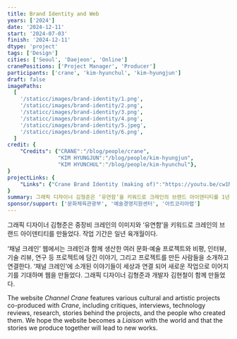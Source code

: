 ```yaml
---
title: Brand Identity and Web
years: ['2024']
date: '2024-12-11'
start: '2024-07-03'
finish: '2024-12-11'
dtype: 'project'
tags: ['Design']
cities: ['Seoul', 'Daejeon', 'Online']
cranePositions: ['Project Manager', 'Producer']
participants: ['crane', 'kim-hyunchul', 'kim-hyungjun']
draft: false
imagePaths:
  [
    '/staticc/images/brand-identity/1.png',
    '/staticc/images/brand-identity/2.png',
    '/staticc/images/brand-identity/3.png',
    '/staticc/images/brand-identity/4.png',
    '/staticc/images/brand-identity/5.jpeg',
    '/staticc/images/brand-identity/6.png',
  ]
credit: {
    "Credits": {"CRANE":"/blog/people/crane", 
                "KIM HYUNGJUN":"/blog/people/kim-hyungjun", 
                "KIM HYUNCHUL":"/blog/people/kim-hyunchul"},
}
projectLinks: {
    "Links": {"Crane Brand Identity (making of)":"https://youtu.be/cw1NgcmWOdM?si=Km0q3sW_MNOQjV7X"},
}
summary: 그래픽 디자이너 김형준은 ‘유연함’을 키워드로 크레인의 브랜드 아이덴티티를 1년 6개월간 작업했다. ‘채널 크레인’ 웹은 크레인과 관련된 문화·예술 프로젝트, 비평, 인터뷰 등을 소개하며, 새로운 작업으로 이어지길 기대한다.
sponsor/support: ['문화체육관광부', '예술경영지원센터', '아트코리아랩']
---
```


그래픽 디자이너 김형준은 중장비 크레인의 이미지와 ‘유연함’을 키워드로 크레인의 브랜드 아이덴티티를 만들었다. 작업 기간은 일년 육개월이다.

‘채널 크레인’ 웹에서는 크레인과 함께 생산한 여러 문화·예술 프로젝트와 비평, 인터뷰, 기술 리뷰, 연구 등 프로젝트에 담긴 이야기, 그리고 프로젝트를 만든 사람들을 소개하고 연결한다. ‘채널 크레인’에 소개된 이야기들이 세상과 연결 되어 새로운 작업으로 이어지기를 기대하며 웹을 만들었다. 그래픽 디자이너 김형준과 개발자 김현철이 함께 만들었다.

The website _Channel Crane_ features various cultural and artistic projects co-produced with _Crane_, including critiques, interviews, technology reviews, research, stories behind the projects, and the people who created them. We hope the website becomes a _Liaison_ with the world and that the stories we produce together will lead to new works.
